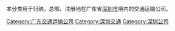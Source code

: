 本分类用于归纳，总部、注册地在广东省[[深圳市|深圳市]]境内的交通运输公司。

[[Category:广东交通运输公司|Category:广东交通运输公司]]
[[Category:深圳交通|Category:深圳交通]]
[[Category:深圳公司|Category:深圳公司]]